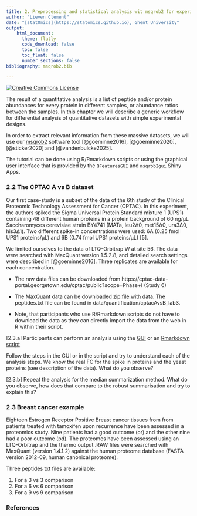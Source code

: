 ```yaml
---
title: 2. Preprocessing and statistical analysis wit msqrob2 for experiments with simple designs
author: "Lieven Clement"
date: "[statOmics](https://statomics.github.io), Ghent University"
output:
    html_document:
      theme: flatly      
      code_download: false
      toc: false
      toc_float: false
      number_sections: false
bibliography: msqrob2.bib

---
```


<a rel="license" href="https://creativecommons.org/licenses/by-nc-sa/4.0"><img alt="Creative Commons License" style="border-width:0" src="https://i.creativecommons.org/l/by-nc-sa/4.0/88x31.png" /></a>


The result of a quantitative analysis is a list of peptide and/or protein abundances for every protein in different samples, or abundance ratios between the samples. In this chapter we will describe a generic workflow for differential analysis of quantitative datasets with simple experimental designs.

In order to extract relevant information from these massive datasets, we will use our [msqrob2](https://www.bioconductor.org/packages/release/bioc/html/msqrob2.html) software tool [@goeminne2016], [@goeminne2020], [@sticker2020] and [@vandenbulcke2025]. 

The tutorial can be done using R/Rmarkdown scripts or using the graphical user interface that is provided by the `QFeaturesGUI` and `msqrob2gui` Shiny Apps. 


### 2.2 The CPTAC A vs B dataset

Our first case-study is a subset of the data of the 6th study of the Clinical Proteomic Technology Assessment for Cancer (CPTAC). In this experiment, the authors spiked the Sigma Universal Protein Standard mixture 1 (UPS1) containing 48 different human proteins in a protein background of 60 ng/μL Saccharomyces cerevisiae strain BY4741 (MATa, leu2Δ0, met15Δ0, ura3Δ0, his3Δ1). Two different spike-in concentrations were used: 6A (0.25 fmol UPS1 proteins/μL) and 6B (0.74 fmol UPS1 proteins/μL) [5]. 

We limited ourselves to the data of LTQ-Orbitrap W at site 56. The data were searched with MaxQuant version 1.5.2.8, and detailed search settings were described in [@goeminne2016]. Three replicates are available for each concentration.

- The raw data files can be downloaded from https://cptac-data-portal.georgetown.edu/cptac/public?scope=Phase+I (Study 6) 

-  The MaxQuant data can be downloaded [zip file with data](https://github.com/statOmics/PDA/archive/refs/heads/data.zip). The peptides.txt file can be found in data/quantification/cptacAvsB_lab3. 

- Note, that participants who use R/Rmarkdown scripts do not have to download the data as they can directly import the data from the web in R within their script. 


[2.3.a] Participants can perform an analysis using the [GUI](./cptac_robust_gui.html) or an [Rmarkdown script](./cptac_robust.html)

Follow the steps in the GUI or in the script and try to understand each of the analysis steps. We know the real FC for the spike in proteins and the yeast proteins (see description of the data). What do you observe?

[2.3.b] Repeat the analysis for the median summarization method. What do you observe, how does that compare to the robust summarisation and try to explain this?



### 2.3 Breast cancer example

Eighteen Estrogen Receptor Positive Breast cancer tissues from from patients treated with tamoxifen upon recurrence have been assessed in a proteomics study. Nine patients had a good outcome (or) and the other nine had a poor outcome (pd).
The proteomes have been assessed using an LTQ-Orbitrap  and the thermo output .RAW files were searched with MaxQuant (version 1.4.1.2) against the human proteome database (FASTA version 2012-09, human canonical proteome).


Three peptides txt files are available:

1. For a 3 vs 3 comparison
2. For a 6 vs 6 comparison
3. For a 9 vs 9 comparison



### References
